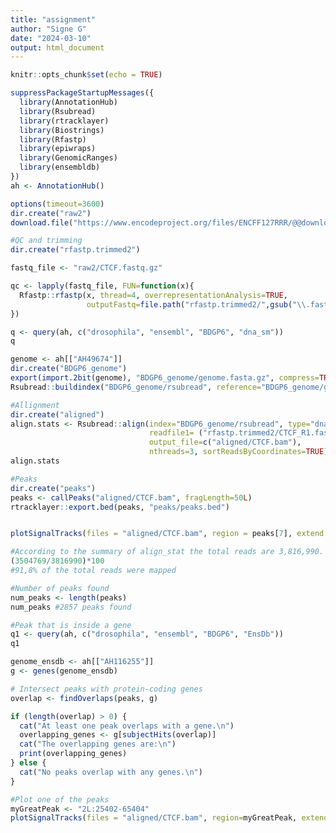 ---
title: "assignment"
author: "Signe G"
date: "2024-03-10"
output: html_document
---

```{r setup, include=FALSE}
knitr::opts_chunk$set(echo = TRUE)
```

```{r}
suppressPackageStartupMessages({
  library(AnnotationHub)
  library(Rsubread) 
  library(rtracklayer) 
  library(Biostrings) 
  library(Rfastp) 
  library(epiwraps)
  library(GenomicRanges)
  library(ensembldb)
})
ah <- AnnotationHub()
```
```{r}
options(timeout=3600) 
dir.create("raw2")
download.file("https://www.encodeproject.org/files/ENCFF127RRR/@@download/ENCFF127RRR.fastq.gz", dest="raw2/CTCF.fastq.gz", mode = "wb")
```

```{r}
#QC and trimming
dir.create("rfastp.trimmed2")

fastq_file <- "raw2/CTCF.fastq.gz"

qc <- lapply(fastq_file, FUN=function(x){
  Rfastp::rfastp(x, thread=4, overrepresentationAnalysis=TRUE,
                 outputFastq=file.path("rfastp.trimmed2/",gsub("\\.fastq\\.gz$","",basename(x))))
})
```
```{r}
q <- query(ah, c("drosophila", "ensembl", "BDGP6", "dna_sm"))
q
```

```{r}
genome <- ah[["AH49674"]]
dir.create("BDGP6_genome")
export(import.2bit(genome), "BDGP6_genome/genome.fasta.gz", compress=TRUE)
Rsubread::buildindex("BDGP6_genome/rsubread", reference="BDGP6_genome/genome.fasta.gz")
```

```{r}
#Allignment
dir.create("aligned")
align.stats <- Rsubread::align(index="BDGP6_genome/rsubread", type="dna",
                               readfile1= ("rfastp.trimmed2/CTCF_R1.fastq.gz"),
                               output_file=c("aligned/CTCF.bam"),
                               nthreads=3, sortReadsByCoordinates=TRUE)
align.stats
```
```{r}
#Peaks
dir.create("peaks")
peaks <- callPeaks("aligned/CTCF.bam", fragLength=50L)
rtracklayer::export.bed(peaks, "peaks/peaks.bed")


plotSignalTracks(files = "aligned/CTCF.bam", region = peaks[7], extend = 1000)
```

```{r}
#According to the summary of align_stat the total reads are 3,816,990. We have 3,504,769 reads that were mapped. The procentage is therefore:
(3504769/3816990)*100
#91,8% of the total reads were mapped

```
```{r}
#Number of peaks found
num_peaks <- length(peaks)
num_peaks #2857 peaks found
```

```{r}
#Peak that is inside a gene
q1 <- query(ah, c("drosophila", "ensembl", "BDGP6", "EnsDb"))
q1

genome_ensdb <- ah[["AH116255"]]
g <- genes(genome_ensdb)
```


```{r}
# Intersect peaks with protein-coding genes
overlap <- findOverlaps(peaks, g)

if (length(overlap) > 0) {
  cat("At least one peak overlaps with a gene.\n")
  overlapping_genes <- g[subjectHits(overlap)]
  cat("The overlapping genes are:\n")
  print(overlapping_genes)
} else {
  cat("No peaks overlap with any genes.\n")
}

```

```{r}
#Plot one of the peaks
myGreatPeak <- "2L:25402-65404"
plotSignalTracks(files = "aligned/CTCF.bam", region=myGreatPeak, extend = 1000)
```

